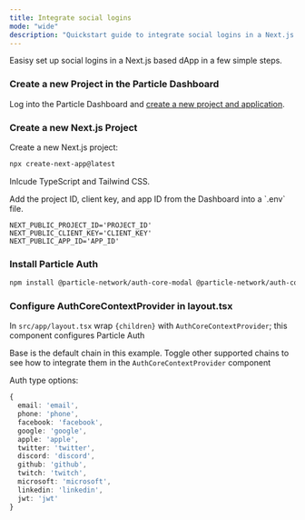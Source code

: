 ```yaml
---
title: Integrate social logins  
mode: "wide"
description: "Quickstart guide to integrate social logins in a Next.js project."
---
```


<Note>Easisy set up social logins in a Next.js based dApp in a few simple steps.</Note>

### Create a new Project in the Particle Dashboard

Log into the Particle Dashboard and [create a new project and application](/api-reference/auth/desktop-sdks/web#configuration).

### Create a new Next.js Project

Create a new Next.js project:

```sh
npx create-next-app@latest
```

<Tip>
<p>Inlcude TypeScript and Tailwind CSS.</p>
<p>Add the project ID, client key, and app ID from the Dashboard into a `.env` file.</p>
</Tip>

```env .env
NEXT_PUBLIC_PROJECT_ID='PROJECT_ID'
NEXT_PUBLIC_CLIENT_KEY='CLIENT_KEY'
NEXT_PUBLIC_APP_ID='APP_ID'
```

### Install Particle Auth

```sh Terminal
npm install @particle-network/auth-core-modal @particle-network/auth-core @particle-network/chains ethers
```

### Configure AuthCoreContextProvider in layout.tsx

In `src/app/layout.tsx` wrap `{children}` with `AuthCoreContextProvider`; this component configures Particle Auth

<Note>Base is the default chain in this example. Toggle other supported chains to see how to integrate them in the `AuthCoreContextProvider` component</Note>


<InteractiveLayout />

Auth type options:

```ts
{
  email: 'email',
  phone: 'phone',
  facebook: 'facebook',
  google: 'google',
  apple: 'apple',
  twitter: 'twitter',
  discord: 'discord',
  github: 'github',
  twitch: 'twitch',
  microsoft: 'microsoft',
  linkedin: 'linkedin',
  jwt: 'jwt'
}
```